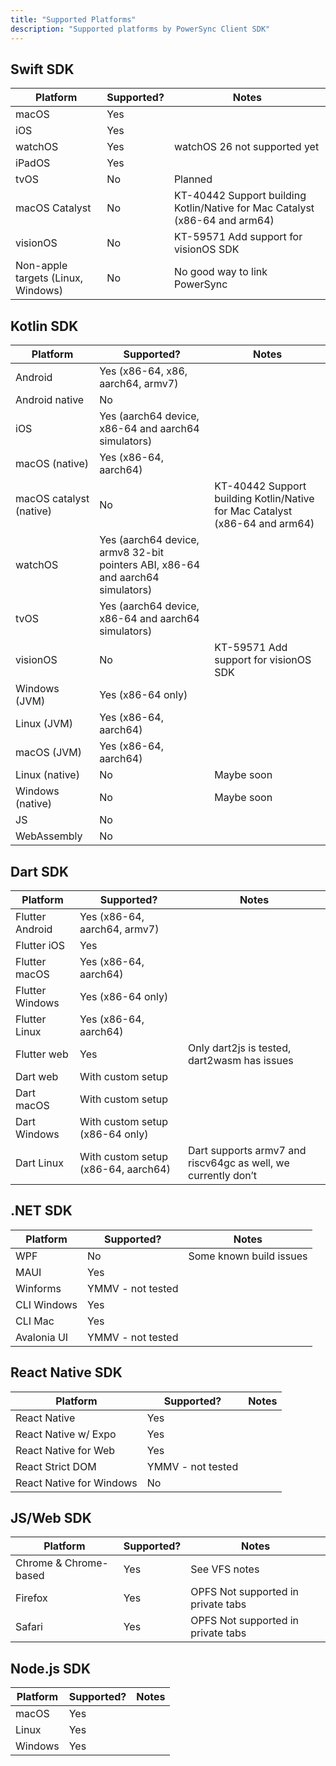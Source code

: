 ```yaml
---
title: "Supported Platforms"
description: "Supported platforms by PowerSync Client SDK"
---
```


## Swift SDK

| Platform                           | Supported? | Notes                                                                       |
| ---------------------------------- | ---------- | --------------------------------------------------------------------------- |
| macOS                              | Yes        |                                                                             |
| iOS                                | Yes        |                                                                             |
| watchOS                            | Yes        | watchOS 26 not supported yet                                                |
| iPadOS                             | Yes        |                                                                             |
| tvOS                               | No         | Planned                                                                     |
| macOS Catalyst                     | No         | KT-40442 Support building Kotlin/Native for Mac Catalyst (x86-64 and arm64) |
| visionOS                           | No         | KT-59571 Add support for visionOS SDK                                       |
| Non-apple targets (Linux, Windows) | No         | No good way to link PowerSync                                               |

## Kotlin SDK

| Platform                | Supported?                                                                     | Notes                                                                       |
| ----------------------- | ------------------------------------------------------------------------------ | --------------------------------------------------------------------------- |
| Android                 | Yes (x86-64, x86, aarch64, armv7)                                              |                                                                             |
| Android native          | No                                                                             |                                                                             |
| iOS                     | Yes (aarch64 device, x86-64 and aarch64 simulators)                            |                                                                             |
| macOS (native)          | Yes (x86-64, aarch64)                                                          |                                                                             |
| macOS catalyst (native) | No                                                                             | KT-40442 Support building Kotlin/Native for Mac Catalyst (x86-64 and arm64) |
| watchOS                 | Yes (aarch64 device, armv8 32-bit pointers ABI, x86-64 and aarch64 simulators) |                                                                             |
| tvOS                    | Yes (aarch64 device, x86-64 and aarch64 simulators)                            |                                                                             |
| visionOS                | No                                                                             | KT-59571 Add support for visionOS SDK                                       |
| Windows (JVM)           | Yes (x86-64 only)                                                              |                                                                             |
| Linux (JVM)             | Yes (x86-64, aarch64)                                                          |                                                                             |
| macOS (JVM)             | Yes (x86-64, aarch64)                                                          |                                                                             |
| Linux (native)          | No                                                                             | Maybe soon                                                                  |
| Windows (native)        | No                                                                             | Maybe soon                                                                  |
| JS                      | No                                                                             |                                                                             |
| WebAssembly             | No                                                                             |                                                                             |

## Dart SDK

| Platform        | Supported?                          | Notes                                                         |
| --------------- | ----------------------------------- | ------------------------------------------------------------- |
| Flutter Android | Yes (x86-64, aarch64, armv7)        |                                                               |
| Flutter iOS     | Yes                                 |                                                               |
| Flutter macOS   | Yes (x86-64, aarch64)               |                                                               |
| Flutter Windows | Yes (x86-64 only)                   |                                                               |
| Flutter Linux   | Yes (x86-64, aarch64)               |                                                               |
| Flutter web     | Yes                                 | Only dart2js is tested, dart2wasm has issues                  |
| Dart web        | With custom setup                   |                                                               |
| Dart macOS      | With custom setup                   |                                                               |
| Dart Windows    | With custom setup (x86-64 only)     |                                                               |
| Dart Linux      | With custom setup (x86-64, aarch64) | Dart supports armv7 and riscv64gc as well, we currently don’t |

## .NET SDK

| Platform    | Supported?        | Notes                   |
| ----------- | ----------------- | ----------------------- |
| WPF         | No                | Some known build issues |
| MAUI        | Yes               |                         |
| Winforms    | YMMV - not tested |                         |
| CLI Windows | Yes               |                         |
| CLI Mac     | Yes               |                         |
| Avalonia UI | YMMV - not tested |                         |

## React Native SDK

| Platform                 | Supported?        | Notes |
| ------------------------ | ----------------- | ----- |
| React Native             | Yes               |       |
| React Native w/ Expo     | Yes               |       |
| React Native for Web     | Yes               |       |
| React Strict DOM         | YMMV - not tested |       |
| React Native for Windows | No                |       |

## JS/Web SDK

| Platform              | Supported? | Notes                              |
| --------------------- | ---------- | ---------------------------------- |
| Chrome & Chrome-based | Yes        | See VFS notes                      |
| Firefox               | Yes        | OPFS Not supported in private tabs |
| Safari                | Yes        | OPFS Not supported in private tabs |

## Node.js SDK

| Platform | Supported? | Notes |
| -------- | ---------- | ----- |
| macOS    | Yes        |       |
| Linux    | Yes        |       |
| Windows  | Yes        |       |